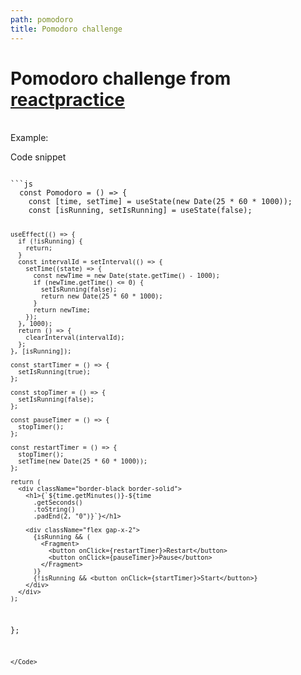 ```yaml
---
path: pomodoro
title: Pomodoro challenge
---
```



# Pomodoro challenge from [reactpractice](https://reactpractice.dev/)

<br />
Example:
<Pomodoro />

<br />

Code snippet

<Code>
```js
  const Pomodoro = () => {
    const [time, setTime] = useState<Date>(new Date(25 * 60 * 1000));
    const [isRunning, setIsRunning] = useState(false);

    useEffect(() => {
      if (!isRunning) {
        return;
      }
      const intervalId = setInterval(() => {
        setTime((state) => {
          const newTime = new Date(state.getTime() - 1000);
          if (newTime.getTime() <= 0) {
            setIsRunning(false);
            return new Date(25 * 60 * 1000);
          }
          return newTime;
        });
      }, 1000);
      return () => {
        clearInterval(intervalId);
      };
    }, [isRunning]);

    const startTimer = () => {
      setIsRunning(true);
    };

    const stopTimer = () => {
      setIsRunning(false);
    };

    const pauseTimer = () => {
      stopTimer();
    };

    const restartTimer = () => {
      stopTimer();
      setTime(new Date(25 * 60 * 1000));
    };

    return (
      <div className="border-black border-solid">
        <h1>{`${time.getMinutes()}-${time
          .getSeconds()
          .toString()
          .padEnd(2, "0")}`}</h1>

        <div className="flex gap-x-2">
          {isRunning && (
            <Fragment>
              <button onClick={restartTimer}>Restart</button>
              <button onClick={pauseTimer}>Pause</button>
            </Fragment>
          )}
          {!isRunning && <button onClick={startTimer}>Start</button>}
        </div>
      </div>
    );

};

```
</Code>
```
